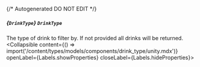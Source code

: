 {/* Autogenerated DO NOT EDIT  */}

##### *{`DrinkType`}* `DrinkType`
The type of drink to filter by. If not provided all drinks will be returned.
<Collapsible content={() => import('/content/types/models/components/drink_type/unity.mdx')} openLabel={Labels.showProperties} closeLabel={Labels.hideProperties}>
</Collapsible>


